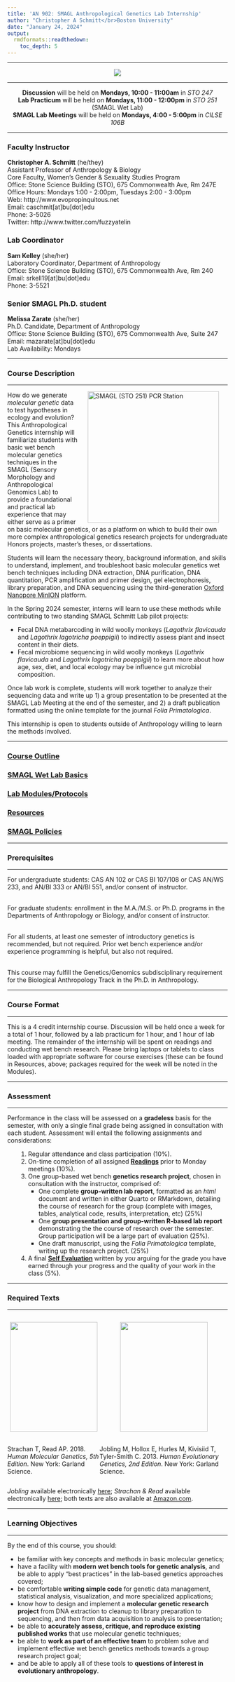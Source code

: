 ```yaml
---
title: 'AN 902: SMAGL Anthropological Genetics Lab Internship'
author: "Christopher A Schmitt</br>Boston University"
date: "January 24, 2024"
output: 
  rmdformats::readthedown:
    toc_depth: 5
---
```


***
<center><p><img src="https://scitechdaily.com/images/Genetics-DNA-Molecule-Spinning.gif"></p></center>

***
<center>
**Discussion** will be held on **Mondays, 10:00 - 11:00am** in *STO 247*<br>**Lab Practicum** will be held on **Mondays, 11:00 - 12:00pm** in *STO 251* (SMAGL Wet Lab) <br> **SMAGL Lab Meetings** will be held on **Mondays, 4:00 - 5:00pm** in *CILSE 106B*
</center>
***

### Faculty Instructor
  **Christopher A. Schmitt**  (he/they) <br>
  Assistant Professor of Anthropology & Biology <br>
  Core Faculty, Women's Gender & Sexuality Studies Program <br>
  Office: Stone Science Building (STO), 675 Commonwealth Ave, Rm 247E <br>
  Office Hours: Mondays 1:00 - 2:00pm, Tuesdays 2:00 - 3:00pm <br>
  Web: http://www.evopropinquitous.net  <br>
  Email: caschmit[at]bu[dot]edu <br>
  Phone: 3-5026 <br>
  Twitter: http://www.twitter.com/fuzzyatelin  
  
### Lab Coordinator
  **Sam Kelley** (she/her) <br>
  Laboratory Coordinator, Department of Anthropology <br>
  Office: Stone Science Building (STO), 675 Commonwealth Ave, Rm 240 <br>
  Email: srkell19[at]bu[dot]edu <br>
  Phone: 3-5521 <br>
  
### Senior SMAGL Ph.D. student
  **Melissa Zarate** (she/her) <br>
  Ph.D. Candidate, Department of Anthropology <br>
  Office: Stone Science Building (STO), 675 Commonwealth Ave, Suite 247 <br>
  Email: mazarate[at]bu[dot]edu <br>
  Lab Availability: Mondays <br>

***
### Course Description
***
<p>

<img src="https://www.bu.edu/anthrop/files/2020/08/Thermocyclers-for-PCR-analysis-992x558.jpg" style="float:right" width="300" hspace="20" alt="SMAGL (STO 251) PCR Station" border="0"> 

How do we generate *molecular genetic* data to test hypotheses in ecology and evolution? This Anthropological Genetics internship will familiarize students with basic wet bench molecular genetics techniques in the SMAGL (Sensory Morphology and Anthropological Genomics Lab) to provide a foundational and practical lab experience that may either serve as a primer on basic molecular genetics, or as a platform on which to build their own more complex anthropological genetics research projects for undergraduate Honors projects, master's theses, or dissertations.

Students will learn the necessary theory, background information, and skills to understand, implement, and troubleshoot basic molecular genetics wet bench techniques including DNA extraction, DNA purification, DNA quantitation, PCR amplification and primer design, gel electrophoresis, library preparation, and DNA sequencing using the third-generation [Oxford Nanopore MinION](https://www.youtube.com/watch?v=1_mER5qmaVk) platform. 

In the Spring 2024 semester, interns will learn to use these methods while contributing to two standing SMAGL Schmitt Lab pilot projects:

* Fecal DNA metabarcoding in wild woolly monkeys (*Lagothrix flavicauda* and *Lagothrix lagotricha poeppigii*) to indirectly assess plant and insect content in their diets.
* Fecal microbiome sequencing in wild woolly monkeys (*Lagothrix flavicauda* and *Lagothrix lagotricha poeppigii*) to learn more about how age, sex, diet, and local ecology may be influence gut microbial composition.

Once lab work is complete, students will work together to analyze their sequencing data and write up 1) a group presentation to be presented at the SMAGL Lab Meeting at the end of the semester, and 2) a draft publication formatted using the online template for the journal *Folia Primatologica*.

This internship is open to students outside of Anthropology willing to learn the methods involved.
</p>  

***

### [Course Outline](https://fuzzyatelin.github.io/anthgen-intern/outline.html)
### [SMAGL Wet Lab Basics](https://fuzzyatelin.github.io/anthgen-intern/smagl-basics.html)
### [Lab Modules/Protocols](https://fuzzyatelin.github.io/anthgen-intern/modules.html)
### [Resources](https://fuzzyatelin.github.io/anthgen-intern/resources.html)
### [SMAGL Policies](https://fuzzyatelin.github.io/anthgen-intern/policies.html)

***
### Prerequisites
***

For undergraduate students: CAS AN 102 or CAS BI 107/108 or CAS AN/WS 233, and AN/BI 333 or AN/BI 551, and/or consent of instructor. <br><br>

For graduate students: enrollment in the M.A./M.S. or Ph.D. programs in the Departments of Anthropology or Biology, and/or consent of instructor.<br><br>

For all students, at least one semester of introductory genetics is recommended, but not required. Prior wet bench experience and/or experience programming is helpful, but also not required. <br><br>

This course may fulfill the Genetics/Genomics subdisciplinary requirement for the Biological Anthropology Track in the Ph.D. in Anthropology.

***
### Course Format
***
This is a 4 credit internship course. Discussion will be held once a week for a total of 1 hour, followed by a lab practicum for 1 hour, and 1 hour of lab meeting. The remainder of the internship will be spent on readings and conducting wet bench research. Please bring laptops or tablets to class loaded with appropriate software for course exercises (these can be found in Resources, above; packages required for the week will be noted in the Modules).

***
### Assessment
***
Performance in the class will be assessed on a **gradeless** basis for the semester, with only a single final grade being assigned in consultation with each student. Assessment will entail the following assignments and considerations:
<ol>
1. Regular attendance and class participation (10%).  
2. On-time completion of all assigned [**Readings**](https://fuzzyatelin.github.io/anthgen-intern/outline.html) prior to Monday meetings (10%).
3. One group-based wet bench **genetics research project**, chosen in consultation with the instructor, comprised of:
    + One complete **group-written lab report**, formatted as an *html* document and written in either Quarto or RMarkdown, detailing the course of research for the group (complete with images, tables, analytical code, results, interpretation, etc) (25%)
    + One **group presentation and group-written R-based lab report** demonstrating the the course of research over the semester. Group participation will be a large part of evaluation (25%).
    + One draft manuscript, using the *Folia Primatologica* template, writing up the research project. (25%)

4. A final [**Self Evaluation**](https://fuzzyatelin.github.io/anthgen-intern/selfevaluation.html) written by *you* arguing for the grade you have earned through your progress and the quality of your work in the class (5%).
</ol>

***
### Required Texts
***

::::{style="display: flex;"}

:::{}

  
<center><p><img src="https://brandflymedia.com/wp-content/uploads/2023/12/Human-Molecular-Genetics-5th-Edition.jpg" height="250" width="200"></p></center><br>
Strachan T, Read AP. 2018. <i>Human Molecular Genetics, 5th Edition</i>. New York: Garland Science.

:::

:::{}
  
<center><p><img src="https://m.media-amazon.com/images/I/91FZBjQnO6L._AC_UF894,1000_QL80_.jpg" height="250" width="200"></p></center></ul><br>
Jobling M, Hollox E, Hurles M, Kivisiid T, Tyler-Smith C. 2013. <i>Human Evolutionary Genetics, 2nd Edition</i>. New York: Garland Science.

:::

::::

*Jobling* available electronically [here](https://library.lol/main/608F245536F637C332F014E4531BFC00); *Strachan & Read* available electronically [here](https://library.lol/main/9D53C38CA12509F137271520B1628762); both texts are also available at [Amazon.com](https://www.amazon.com/).

***
### Learning Objectives
***
By the end of this course, you should:
<ul>
<li>be familiar with key concepts and methods in basic molecular genetics;</li>

<li>have a facility with <b>modern wet bench tools for genetic analysis</b>, and be able to apply "best practices" in the lab-based genetics approaches covered;</li>

<li>be comfortable <b>writing simple code</b> for genetic data management, statistical analysis, visualization, and more specialized applications;</li>

<li>know how to design and implement a <b>molecular genetic research project</b> from DNA extraction to cleanup to library preparation to sequencing, and then from data acquisition to analysis to presentation;</li>

<li>be able to <b>accurately assess, critique, and reproduce existing published works</b> that use molecular genetic techniques;</li>

<li>be able to <b>work as part of an effective team</b> to problem solve and implement effective wet bench genetics methods towards a group research project goal;</li>

<li>and be able to apply all of these tools to <b>questions of interest in evolutionary anthropology</b>.</li></ul><br>
